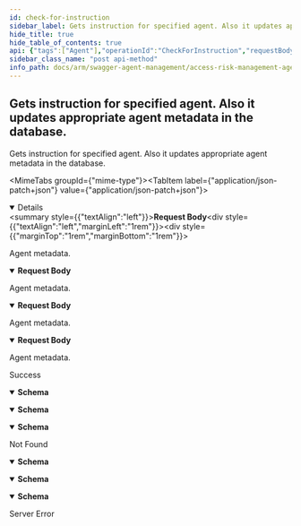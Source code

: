 ```yaml
---
id: check-for-instruction
sidebar_label: Gets instruction for specified agent. Also it updates appropriate agent metadata in the database.
hide_title: true
hide_table_of_contents: true
api: {"tags":["Agent"],"operationId":"CheckForInstruction","requestBody":{"content":{"application/json-patch+json":{"schema":{"required":["hostName","platform","agentVersion","wrapperVersion"],"type":"object","properties":{"id":{"format":"uuid","description":"Identifier of the agent entity.","type":"string"},"customerId":{"format":"uuid","description":"Identifier of the customer.","type":"string"},"hostName":{"description":"Name of the machine where agent is installed.","type":"string"},"platform":{"description":"Platform information, like win7-x64 or so.","type":"string"},"agentVersion":{"description":"Version of the agent.","type":"string"},"wrapperVersion":{"description":"Version of the wrapper.","type":"string"}}}},"application/json":{"schema":{"required":["hostName","platform","agentVersion","wrapperVersion"],"type":"object","properties":{"id":{"format":"uuid","description":"Identifier of the agent entity.","type":"string"},"customerId":{"format":"uuid","description":"Identifier of the customer.","type":"string"},"hostName":{"description":"Name of the machine where agent is installed.","type":"string"},"platform":{"description":"Platform information, like win7-x64 or so.","type":"string"},"agentVersion":{"description":"Version of the agent.","type":"string"},"wrapperVersion":{"description":"Version of the wrapper.","type":"string"}}}},"text/json":{"schema":{"required":["hostName","platform","agentVersion","wrapperVersion"],"type":"object","properties":{"id":{"format":"uuid","description":"Identifier of the agent entity.","type":"string"},"customerId":{"format":"uuid","description":"Identifier of the customer.","type":"string"},"hostName":{"description":"Name of the machine where agent is installed.","type":"string"},"platform":{"description":"Platform information, like win7-x64 or so.","type":"string"},"agentVersion":{"description":"Version of the agent.","type":"string"},"wrapperVersion":{"description":"Version of the wrapper.","type":"string"}}}},"application/*+json":{"schema":{"required":["hostName","platform","agentVersion","wrapperVersion"],"type":"object","properties":{"id":{"format":"uuid","description":"Identifier of the agent entity.","type":"string"},"customerId":{"format":"uuid","description":"Identifier of the customer.","type":"string"},"hostName":{"description":"Name of the machine where agent is installed.","type":"string"},"platform":{"description":"Platform information, like win7-x64 or so.","type":"string"},"agentVersion":{"description":"Version of the agent.","type":"string"},"wrapperVersion":{"description":"Version of the wrapper.","type":"string"}}}}},"description":"Agent metadata."},"responses":{"200":{"description":"Success","content":{"text/plain":{"schema":{"type":"object","properties":{"id":{"format":"uuid","description":"Identifier of the instruction.","type":"string"},"agentId":{"format":"uuid","description":"Identifier of related agent.","type":"string"},"instruction":{"enum":["noAction","restart","reversion","resetReversion"],"type":"string"},"payload":{"description":"Instruction payload.","type":"string"},"processedDate":{"format":"date-time","description":"Date when instruction was processed by the agent.","type":"string"}}}},"application/json":{"schema":{"type":"object","properties":{"id":{"format":"uuid","description":"Identifier of the instruction.","type":"string"},"agentId":{"format":"uuid","description":"Identifier of related agent.","type":"string"},"instruction":{"enum":["noAction","restart","reversion","resetReversion"],"type":"string"},"payload":{"description":"Instruction payload.","type":"string"},"processedDate":{"format":"date-time","description":"Date when instruction was processed by the agent.","type":"string"}}}},"text/json":{"schema":{"type":"object","properties":{"id":{"format":"uuid","description":"Identifier of the instruction.","type":"string"},"agentId":{"format":"uuid","description":"Identifier of related agent.","type":"string"},"instruction":{"enum":["noAction","restart","reversion","resetReversion"],"type":"string"},"payload":{"description":"Instruction payload.","type":"string"},"processedDate":{"format":"date-time","description":"Date when instruction was processed by the agent.","type":"string"}}}}}},"404":{"description":"Not Found","content":{"text/plain":{"schema":{"type":"object","properties":{"type":{"type":"string"},"title":{"type":"string"},"status":{"format":"int32","type":"integer"},"detail":{"type":"string"},"instance":{"type":"string"}},"additionalProperties":{"type":"object"}}},"application/json":{"schema":{"type":"object","properties":{"type":{"type":"string"},"title":{"type":"string"},"status":{"format":"int32","type":"integer"},"detail":{"type":"string"},"instance":{"type":"string"}},"additionalProperties":{"type":"object"}}},"text/json":{"schema":{"type":"object","properties":{"type":{"type":"string"},"title":{"type":"string"},"status":{"format":"int32","type":"integer"},"detail":{"type":"string"},"instance":{"type":"string"}},"additionalProperties":{"type":"object"}}}}},"500":{"description":"Server Error"}},"description":"Gets instruction for specified agent. Also it updates appropriate agent metadata in the database.","method":"post","path":"/api/agent/instruction","jsonRequestBodyExample":{"id":"3fa85f64-5717-4562-b3fc-2c963f66afa6","customerId":"3fa85f64-5717-4562-b3fc-2c963f66afa6","hostName":"string","platform":"string","agentVersion":"string","wrapperVersion":"string"},"info":{"version":"v1","title":"Access Risk Management Agent Management Service"},"postman":{"name":"Gets instruction for specified agent. Also it updates appropriate agent metadata in the database.","description":{"type":"text/plain"},"url":{"path":["api","agent","instruction"],"host":["{{baseUrl}}"],"query":[],"variable":[]},"header":[{"key":"Content-Type","value":"application/json"},{"key":"Accept","value":"text/plain"}],"method":"POST","body":{"mode":"raw","raw":"\"\"","options":{"raw":{"language":"json"}}}}}
sidebar_class_name: "post api-method"
info_path: docs/arm/swagger-agent-management/access-risk-management-agent-management-service
---
```



## Gets instruction for specified agent. Also it updates appropriate agent metadata in the database.



Gets instruction for specified agent. Also it updates appropriate agent metadata in the database.

<MimeTabs groupId={"mime-type"}><TabItem label={"application/json-patch+json"} value={"application/json-patch+json"}><details style={{}} data-collapsed={false} open={true}><summary style={{"textAlign":"left"}}><strong>Request Body</strong></summary><div style={{"textAlign":"left","marginLeft":"1rem"}}><div style={{"marginTop":"1rem","marginBottom":"1rem"}}>

Agent metadata.

</div></div><ul style={{"marginLeft":"1rem"}}><SchemaItem collapsible={false} name={"id"} required={false} schemaDescription={"Identifier of the agent entity."} schemaName={"uuid"} qualifierMessage={undefined} defaultValue={undefined}></SchemaItem><SchemaItem collapsible={false} name={"customerId"} required={false} schemaDescription={"Identifier of the customer."} schemaName={"uuid"} qualifierMessage={undefined} defaultValue={undefined}></SchemaItem><SchemaItem collapsible={false} name={"hostName"} required={true} schemaDescription={"Name of the machine where agent is installed."} schemaName={"string"} qualifierMessage={undefined} defaultValue={undefined}></SchemaItem><SchemaItem collapsible={false} name={"platform"} required={true} schemaDescription={"Platform information, like win7-x64 or so."} schemaName={"string"} qualifierMessage={undefined} defaultValue={undefined}></SchemaItem><SchemaItem collapsible={false} name={"agentVersion"} required={true} schemaDescription={"Version of the agent."} schemaName={"string"} qualifierMessage={undefined} defaultValue={undefined}></SchemaItem><SchemaItem collapsible={false} name={"wrapperVersion"} required={true} schemaDescription={"Version of the wrapper."} schemaName={"string"} qualifierMessage={undefined} defaultValue={undefined}></SchemaItem></ul></details></TabItem><TabItem label={"application/json"} value={"application/json"}><details style={{}} data-collapsed={false} open={true}><summary style={{"textAlign":"left"}}><strong>Request Body</strong></summary><div style={{"textAlign":"left","marginLeft":"1rem"}}><div style={{"marginTop":"1rem","marginBottom":"1rem"}}>

Agent metadata.

</div></div><ul style={{"marginLeft":"1rem"}}><SchemaItem collapsible={false} name={"id"} required={false} schemaDescription={"Identifier of the agent entity."} schemaName={"uuid"} qualifierMessage={undefined} defaultValue={undefined}></SchemaItem><SchemaItem collapsible={false} name={"customerId"} required={false} schemaDescription={"Identifier of the customer."} schemaName={"uuid"} qualifierMessage={undefined} defaultValue={undefined}></SchemaItem><SchemaItem collapsible={false} name={"hostName"} required={true} schemaDescription={"Name of the machine where agent is installed."} schemaName={"string"} qualifierMessage={undefined} defaultValue={undefined}></SchemaItem><SchemaItem collapsible={false} name={"platform"} required={true} schemaDescription={"Platform information, like win7-x64 or so."} schemaName={"string"} qualifierMessage={undefined} defaultValue={undefined}></SchemaItem><SchemaItem collapsible={false} name={"agentVersion"} required={true} schemaDescription={"Version of the agent."} schemaName={"string"} qualifierMessage={undefined} defaultValue={undefined}></SchemaItem><SchemaItem collapsible={false} name={"wrapperVersion"} required={true} schemaDescription={"Version of the wrapper."} schemaName={"string"} qualifierMessage={undefined} defaultValue={undefined}></SchemaItem></ul></details></TabItem><TabItem label={"text/json"} value={"text/json"}><details style={{}} data-collapsed={false} open={true}><summary style={{"textAlign":"left"}}><strong>Request Body</strong></summary><div style={{"textAlign":"left","marginLeft":"1rem"}}><div style={{"marginTop":"1rem","marginBottom":"1rem"}}>

Agent metadata.

</div></div><ul style={{"marginLeft":"1rem"}}><SchemaItem collapsible={false} name={"id"} required={false} schemaDescription={"Identifier of the agent entity."} schemaName={"uuid"} qualifierMessage={undefined} defaultValue={undefined}></SchemaItem><SchemaItem collapsible={false} name={"customerId"} required={false} schemaDescription={"Identifier of the customer."} schemaName={"uuid"} qualifierMessage={undefined} defaultValue={undefined}></SchemaItem><SchemaItem collapsible={false} name={"hostName"} required={true} schemaDescription={"Name of the machine where agent is installed."} schemaName={"string"} qualifierMessage={undefined} defaultValue={undefined}></SchemaItem><SchemaItem collapsible={false} name={"platform"} required={true} schemaDescription={"Platform information, like win7-x64 or so."} schemaName={"string"} qualifierMessage={undefined} defaultValue={undefined}></SchemaItem><SchemaItem collapsible={false} name={"agentVersion"} required={true} schemaDescription={"Version of the agent."} schemaName={"string"} qualifierMessage={undefined} defaultValue={undefined}></SchemaItem><SchemaItem collapsible={false} name={"wrapperVersion"} required={true} schemaDescription={"Version of the wrapper."} schemaName={"string"} qualifierMessage={undefined} defaultValue={undefined}></SchemaItem></ul></details></TabItem><TabItem label={"application/*+json"} value={"application/*+json"}><details style={{}} data-collapsed={false} open={true}><summary style={{"textAlign":"left"}}><strong>Request Body</strong></summary><div style={{"textAlign":"left","marginLeft":"1rem"}}><div style={{"marginTop":"1rem","marginBottom":"1rem"}}>

Agent metadata.

</div></div><ul style={{"marginLeft":"1rem"}}><SchemaItem collapsible={false} name={"id"} required={false} schemaDescription={"Identifier of the agent entity."} schemaName={"uuid"} qualifierMessage={undefined} defaultValue={undefined}></SchemaItem><SchemaItem collapsible={false} name={"customerId"} required={false} schemaDescription={"Identifier of the customer."} schemaName={"uuid"} qualifierMessage={undefined} defaultValue={undefined}></SchemaItem><SchemaItem collapsible={false} name={"hostName"} required={true} schemaDescription={"Name of the machine where agent is installed."} schemaName={"string"} qualifierMessage={undefined} defaultValue={undefined}></SchemaItem><SchemaItem collapsible={false} name={"platform"} required={true} schemaDescription={"Platform information, like win7-x64 or so."} schemaName={"string"} qualifierMessage={undefined} defaultValue={undefined}></SchemaItem><SchemaItem collapsible={false} name={"agentVersion"} required={true} schemaDescription={"Version of the agent."} schemaName={"string"} qualifierMessage={undefined} defaultValue={undefined}></SchemaItem><SchemaItem collapsible={false} name={"wrapperVersion"} required={true} schemaDescription={"Version of the wrapper."} schemaName={"string"} qualifierMessage={undefined} defaultValue={undefined}></SchemaItem></ul></details></TabItem></MimeTabs><div><ApiTabs><TabItem label={"200"} value={"200"}><div>

Success

</div><div><MimeTabs groupId={"mime-type"}><TabItem label={"text/plain"} value={"text/plain"}><SchemaTabs groupId={"schema-tabs"}><TabItem label={"Schema"} value={"Schema"}><details style={{}} data-collapsed={false} open={true}><summary style={{"textAlign":"left"}}><strong>Schema</strong></summary><div style={{"textAlign":"left","marginLeft":"1rem"}}></div><ul style={{"marginLeft":"1rem"}}><SchemaItem collapsible={false} name={"id"} required={false} schemaDescription={"Identifier of the instruction."} schemaName={"uuid"} qualifierMessage={undefined} defaultValue={undefined}></SchemaItem><SchemaItem collapsible={false} name={"agentId"} required={false} schemaDescription={"Identifier of related agent."} schemaName={"uuid"} qualifierMessage={undefined} defaultValue={undefined}></SchemaItem><SchemaItem collapsible={false} name={"instruction"} required={false} schemaDescription={undefined} schemaName={"string"} qualifierMessage={"**Possible values:** [`noAction`, `restart`, `reversion`, `resetReversion`]"} defaultValue={undefined}></SchemaItem><SchemaItem collapsible={false} name={"payload"} required={false} schemaDescription={"Instruction payload."} schemaName={"string"} qualifierMessage={undefined} defaultValue={undefined}></SchemaItem><SchemaItem collapsible={false} name={"processedDate"} required={false} schemaDescription={"Date when instruction was processed by the agent."} schemaName={"date-time"} qualifierMessage={undefined} defaultValue={undefined}></SchemaItem></ul></details></TabItem></SchemaTabs></TabItem><TabItem label={"application/json"} value={"application/json"}><SchemaTabs groupId={"schema-tabs"}><TabItem label={"Schema"} value={"Schema"}><details style={{}} data-collapsed={false} open={true}><summary style={{"textAlign":"left"}}><strong>Schema</strong></summary><div style={{"textAlign":"left","marginLeft":"1rem"}}></div><ul style={{"marginLeft":"1rem"}}><SchemaItem collapsible={false} name={"id"} required={false} schemaDescription={"Identifier of the instruction."} schemaName={"uuid"} qualifierMessage={undefined} defaultValue={undefined}></SchemaItem><SchemaItem collapsible={false} name={"agentId"} required={false} schemaDescription={"Identifier of related agent."} schemaName={"uuid"} qualifierMessage={undefined} defaultValue={undefined}></SchemaItem><SchemaItem collapsible={false} name={"instruction"} required={false} schemaDescription={undefined} schemaName={"string"} qualifierMessage={"**Possible values:** [`noAction`, `restart`, `reversion`, `resetReversion`]"} defaultValue={undefined}></SchemaItem><SchemaItem collapsible={false} name={"payload"} required={false} schemaDescription={"Instruction payload."} schemaName={"string"} qualifierMessage={undefined} defaultValue={undefined}></SchemaItem><SchemaItem collapsible={false} name={"processedDate"} required={false} schemaDescription={"Date when instruction was processed by the agent."} schemaName={"date-time"} qualifierMessage={undefined} defaultValue={undefined}></SchemaItem></ul></details></TabItem></SchemaTabs></TabItem><TabItem label={"text/json"} value={"text/json"}><SchemaTabs groupId={"schema-tabs"}><TabItem label={"Schema"} value={"Schema"}><details style={{}} data-collapsed={false} open={true}><summary style={{"textAlign":"left"}}><strong>Schema</strong></summary><div style={{"textAlign":"left","marginLeft":"1rem"}}></div><ul style={{"marginLeft":"1rem"}}><SchemaItem collapsible={false} name={"id"} required={false} schemaDescription={"Identifier of the instruction."} schemaName={"uuid"} qualifierMessage={undefined} defaultValue={undefined}></SchemaItem><SchemaItem collapsible={false} name={"agentId"} required={false} schemaDescription={"Identifier of related agent."} schemaName={"uuid"} qualifierMessage={undefined} defaultValue={undefined}></SchemaItem><SchemaItem collapsible={false} name={"instruction"} required={false} schemaDescription={undefined} schemaName={"string"} qualifierMessage={"**Possible values:** [`noAction`, `restart`, `reversion`, `resetReversion`]"} defaultValue={undefined}></SchemaItem><SchemaItem collapsible={false} name={"payload"} required={false} schemaDescription={"Instruction payload."} schemaName={"string"} qualifierMessage={undefined} defaultValue={undefined}></SchemaItem><SchemaItem collapsible={false} name={"processedDate"} required={false} schemaDescription={"Date when instruction was processed by the agent."} schemaName={"date-time"} qualifierMessage={undefined} defaultValue={undefined}></SchemaItem></ul></details></TabItem></SchemaTabs></TabItem></MimeTabs></div></TabItem><TabItem label={"404"} value={"404"}><div>

Not Found

</div><div><MimeTabs groupId={"mime-type"}><TabItem label={"text/plain"} value={"text/plain"}><SchemaTabs groupId={"schema-tabs"}><TabItem label={"Schema"} value={"Schema"}><details style={{}} data-collapsed={false} open={true}><summary style={{"textAlign":"left"}}><strong>Schema</strong></summary><div style={{"textAlign":"left","marginLeft":"1rem"}}></div><ul style={{"marginLeft":"1rem"}}><SchemaItem collapsible={false} name={"type"} required={false} schemaDescription={undefined} schemaName={"string"} qualifierMessage={undefined} defaultValue={undefined}></SchemaItem><SchemaItem collapsible={false} name={"title"} required={false} schemaDescription={undefined} schemaName={"string"} qualifierMessage={undefined} defaultValue={undefined}></SchemaItem><SchemaItem collapsible={false} name={"status"} required={false} schemaDescription={undefined} schemaName={"int32"} qualifierMessage={undefined} defaultValue={undefined}></SchemaItem><SchemaItem collapsible={false} name={"detail"} required={false} schemaDescription={undefined} schemaName={"string"} qualifierMessage={undefined} defaultValue={undefined}></SchemaItem><SchemaItem collapsible={false} name={"instance"} required={false} schemaDescription={undefined} schemaName={"string"} qualifierMessage={undefined} defaultValue={undefined}></SchemaItem></ul></details></TabItem></SchemaTabs></TabItem><TabItem label={"application/json"} value={"application/json"}><SchemaTabs groupId={"schema-tabs"}><TabItem label={"Schema"} value={"Schema"}><details style={{}} data-collapsed={false} open={true}><summary style={{"textAlign":"left"}}><strong>Schema</strong></summary><div style={{"textAlign":"left","marginLeft":"1rem"}}></div><ul style={{"marginLeft":"1rem"}}><SchemaItem collapsible={false} name={"type"} required={false} schemaDescription={undefined} schemaName={"string"} qualifierMessage={undefined} defaultValue={undefined}></SchemaItem><SchemaItem collapsible={false} name={"title"} required={false} schemaDescription={undefined} schemaName={"string"} qualifierMessage={undefined} defaultValue={undefined}></SchemaItem><SchemaItem collapsible={false} name={"status"} required={false} schemaDescription={undefined} schemaName={"int32"} qualifierMessage={undefined} defaultValue={undefined}></SchemaItem><SchemaItem collapsible={false} name={"detail"} required={false} schemaDescription={undefined} schemaName={"string"} qualifierMessage={undefined} defaultValue={undefined}></SchemaItem><SchemaItem collapsible={false} name={"instance"} required={false} schemaDescription={undefined} schemaName={"string"} qualifierMessage={undefined} defaultValue={undefined}></SchemaItem></ul></details></TabItem></SchemaTabs></TabItem><TabItem label={"text/json"} value={"text/json"}><SchemaTabs groupId={"schema-tabs"}><TabItem label={"Schema"} value={"Schema"}><details style={{}} data-collapsed={false} open={true}><summary style={{"textAlign":"left"}}><strong>Schema</strong></summary><div style={{"textAlign":"left","marginLeft":"1rem"}}></div><ul style={{"marginLeft":"1rem"}}><SchemaItem collapsible={false} name={"type"} required={false} schemaDescription={undefined} schemaName={"string"} qualifierMessage={undefined} defaultValue={undefined}></SchemaItem><SchemaItem collapsible={false} name={"title"} required={false} schemaDescription={undefined} schemaName={"string"} qualifierMessage={undefined} defaultValue={undefined}></SchemaItem><SchemaItem collapsible={false} name={"status"} required={false} schemaDescription={undefined} schemaName={"int32"} qualifierMessage={undefined} defaultValue={undefined}></SchemaItem><SchemaItem collapsible={false} name={"detail"} required={false} schemaDescription={undefined} schemaName={"string"} qualifierMessage={undefined} defaultValue={undefined}></SchemaItem><SchemaItem collapsible={false} name={"instance"} required={false} schemaDescription={undefined} schemaName={"string"} qualifierMessage={undefined} defaultValue={undefined}></SchemaItem></ul></details></TabItem></SchemaTabs></TabItem></MimeTabs></div></TabItem><TabItem label={"500"} value={"500"}><div>

Server Error

</div><div></div></TabItem></ApiTabs></div>
      